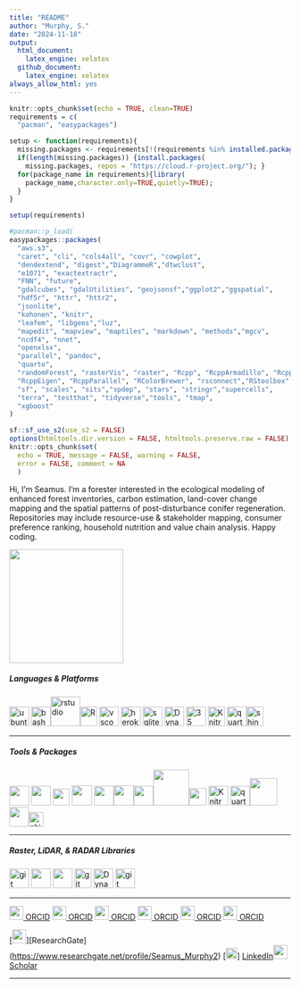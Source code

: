 ```yaml
---
title: "README"
author: "Murphy, S."
date: "2024-11-18"
output:
  html_document:
    latex_engine: xelatex
  github_document:
    latex_engine: xelatex
always_allow_html: yes
---
```


```r
knitr::opts_chunk$set(echo = TRUE, clean=TRUE)
requirements = c(
  "pacman", "easypackages")

setup <- function(requirements){
  missing.packages <- requirements[!(requirements %in% installed.packages()[,"Package"])];
  if(length(missing.packages)) {install.packages(
    missing.packages, repos = "https://cloud.r-project.org/"); }
  for(package_name in requirements){library(
    package_name,character.only=TRUE,quietly=TRUE);
  }
}

setup(requirements)

#pacman::p_load(
easypackages::packages(  
  "aws.s3", 
  "caret", "cli", "cols4all", "covr", "cowplot",
  "dendextend", "digest","DiagrammeR","dtwclust", 
  "e1071", "exactextractr", 
  "FNN", "future",
  "gdalcubes", "gdalUtilities", "geojsonsf","ggplot2","ggspatial",
  "hdf5r", "httr", "httr2",
  "jsonlite", 
  "kohonen", "knitr",
  "leafem", "libgeos","luz",
  "mapedit", "mapview", "maptiles", "markdown", "methods","mgcv", 
  "ncdf4", "nnet", 
  "openxlsx", 
  "parallel", "pandoc",
  "quarto",
  "randomForest", "rasterVis", "raster", "Rcpp", "RcppArmadillo", "RcppCensSpatial", 
  "RcppEigen", "RcppParallel", "RColorBrewer", "rsconnect","RStoolbox", "rts", "rmarkdown",
  "sf", "scales", "sits","spdep", "stars", "stringr","supercells", 
  "terra", "testthat", "tidyverse","tools", "tmap", 
  "xgboost"
)

sf::sf_use_s2(use_s2 = FALSE)
options(htmltools.dir.version = FALSE, htmltools.preserve.raw = FALSE)
knitr::opts_chunk$set(
  echo = TRUE, message = FALSE, warning = FALSE,
  error = FALSE, comment = NA
  )
```

Hi, I'm Seamus. I'm a forester interested in the ecological modeling of enhanced forest inventories, carbon estimation, land-cover change mapping and the spatial patterns of post-disturbance conifer regeneration. Repositories may include resource-use & stakeholder mapping, consumer preference ranking, household nutrition and value chain analysis. Happy coding.

![](README_files/tweet.png){width="5.4cm"}\

##### Languages & Platforms

[<img src="https://user-images.githubusercontent.com/25181517/186884153-99edc188-e4aa-4c84-91b0-e2df260ebc33.png" alt="ubuntu" width="35"/>](https://www.releases.ubuntu.com/) [<img src="https://www.vectorlogo.zone/logos/gnu_bash/gnu_bash-icon.svg" alt="bash" width="35"/>](https://www.gnu.org/software/bash/)[<img src="https://geomoer.github.io/moer-base-r/assets/images/unit_images/u01/grid.png" alt="rstudio" width="53"/>](https://posit.co)[<img src="https://cdn.iconscout.com/icon/free/png-512/r-5-283170.png" alt="R" width="30" height="35"/>](https://cran.r-project.org) <img src="https://raw.githubusercontent.com/github/explore/80688e429a7d4ef2fca1e82350fe8e3517d3494d/topics/visual-studio-code/visual-studio-code.png" alt="vscode" width="35"/> [<img src="https://www.vectorlogo.zone/logos/heroku/heroku-icon.svg" alt="heroku" width="35"/>](https://heroku.com) [<img src="https://www.vectorlogo.zone/logos/sqlite/sqlite-icon.svg" alt="sqlite" width="35"/>](https://www.sqlite.org/) [<img src="https://novasoft.global/wp-content/uploads/2020/04/ms-dynamics365-logo.png" alt="Dynamics365" width="35"/>](https://www.microsoft.com/en-us/dynamics-365/) [<img src="https://www.vectorlogo.zone/logos/git-scm/git-scm-icon.svg" alt="35" width="35"/>](https://git-scm.com/) [<img src="https://raw.githubusercontent.com/rstudio/hex-stickers/main/PNG/knitr.png" alt="Knitr" width="30" height="35"/>](https://yihui.org/knitr/) [<img src="https://avatars.githubusercontent.com/u/67437475?s=200&amp;v=4" alt="quarto" width="35"/>](https://github.com/quarto-dev)[<img src="https://raw.githubusercontent.com/rstudio/hex-stickers/main/PNG/shiny.png" alt="shiny" width="30" height="35"/>](http://shiny.rstudio.com/)

------------------------------------------------------------------------

##### Tools & Packages

[<img src="https://enhakkore.net/wp-content/uploads/2019/07/logo-qgis.png" width="35"/>](https://www.qgis.org) [<img src="https://saga-gis.sourceforge.io/_images/logo_saga.png" width="35"/>](https://saga-gis.sourceforge.io) [<img src="http://www.brazildatacube.org/wp-content/uploads/2020/12/rStac_logo-768x889.png" width="30"/>](http://www.brazildatacube.org) [<img src="https://open-eo.github.io/openeo-r-client/reference/figures/logo.png" width="36"/>](https://open-eo.github.io) [<img src="https://www.esri.com/content/dam/esrisites/en-us/common/icons/product-logos/arcgis-platform-220.png" width="35"/>](https://www.esriuk.com/en-gb/arcgis/products/arcgis-online/overview)[<img src="https://eos-gnss.com/wp-content/uploads/2021/04/ArcGIS-Field-Maps-Android.png" width="36"/>](https://www.esri.com/)[<img src="https://avatars.githubusercontent.com/u/3733688?s=200&amp;v=4" width="35"/>](https://geoodk.com)[<img src="https://docs.getodk.org/_static/odk-logo.svg" width="64"/>](http://odk.org/)[<img src="https://raw.githubusercontent.com/rspatial/terra/master/man/figures/logo.png" width="31"/>](https://github.com/rspatial/terra) [<img src="https://r-spatial.github.io/sf/logo.png" alt="Knitr" width="35"/>](https://r-spatial.github.io/sf) [<img src="https://gdalcubes.github.io/source/gdalcubes_logo_mini.png" alt="quarto" width="35"/>](https://gdalcubes.github.io)[<img src="https://stacspec.org/public/images-original/STAC-01.png" width="49"/>](https://stacspec.org)[<img src="https://cdn0.iconfinder.com/data/icons/fruit-and-vegetables-11/64/VEGETABLES_4-05-512.png" width="35"/>](https://topepo.github.io/caret/)[<img src="https://images.routledge.com/common/jackets/crclarge/978148221/9781482210200.jpg" alt="shiny" width="26"/>](https://spatstat.org)

------------------------------------------------------------------------

##### Raster, LiDAR, & RADAR Libraries

[<img src="https://mundiwebservices.com/keystoneapi/uploads/images/tool-gdal-logo.jpg" alt="git" width="35"/>](https://gdal.org/) [<img src="https://avatars.githubusercontent.com/u/9302722?s=200&amp;v=4" width="35"/>](https://github.com/LAStools/LAStools) [<img src="https://rapidlasso.de/wp-content/uploads/2023/03/Logo-Rapidlasso.svg" width="35"/>](https://rapidlasso.de) [<img src="https://raw.githubusercontent.com/Jean-Romain/lidR/master/man/figures/logo200x231.png" alt="git" width="30" height="35"/>](https://github.com/r-lidar/lidR) [<img src="https://cdn.icon-icons.com/icons2/1508/PNG/512/googleearth-engine_104576.png" alt="Dynamics365" width="35"/>](https://earthengine.google.com/platform/) [<img src="https://avatars.githubusercontent.com/u/16205719?s=48&amp;v=4" alt="git" width="35"/>](https://github.com/EarthBigData/openSAR)

------------------------------------------------------------------------

[![](https://orcid.org/assets/vectors/orcid.logo.icon.svg){width="25"} ORCID](https://orcid.org/0000-0002-1792-0351) [![](https://orcid.org/assets/vectors/orcid.logo.icon.svg){width="25"} ORCID](https://orcid.org/0000-0002-1792-0351) [![](https://orcid.org/assets/vectors/orcid.logo.icon.svg){width="25"} ORCID](https://orcid.org/0000-0002-1792-0351) [![](https://orcid.org/assets/vectors/orcid.logo.icon.svg){width="25"} ORCID](https://orcid.org/0000-0002-1792-0351) [![](https://orcid.org/assets/vectors/orcid.logo.icon.svg){width="25"} ORCID](https://orcid.org/0000-0002-1792-0351) [![](https://orcid.org/assets/vectors/orcid.logo.icon.svg){width="25"} ORCID](https://orcid.org/0000-0002-1792-0351)

[<img src="https://cdn.iconscout.com/icon/free/png-512/free-researchgate-3772415-3151543.png" width="25"/>][ResearchGate](<https://www.researchgate.net/profile/Seamus_Murphy2>) [<img src="https://raw.githubusercontent.com/rahuldkjain/github-profile-readme-generator/master/src/images/icons/Social/linked-in-alt.svg" width="20"/>] [LinkedIn](https://www.linkedin.com/in/seamusrobertmurphy/)<img src="https://cdn.worldvectorlogo.com/logos/google-scholar.svg" width="25"/>[Scholar](https://scholar.google.com/citations?user=jDGq9I4AAAAJ&hl)

------------------------------------------------------------------------

## 
